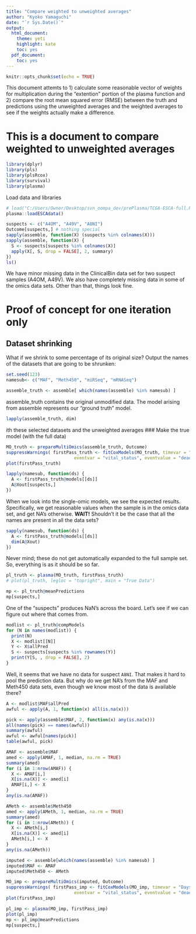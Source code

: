 ---
title: "Compare weighted to unweighted averages"
author: "Kyoko Yamaguchi"
date: "`r Sys.Date()`"
output:
  html_document:
    theme: yeti
    highlight: kate
    toc: yes
  pdf_document:
    toc: yes
---

```{r setup, include=FALSE}
knitr::opts_chunk$set(echo = TRUE)
```

This document attemts to 1) calculate some reasonable vector of weights for multiplication during the "extention" portion of the plasma function and 2) compare the root mean squared error (RMSE) between the truth and predictions using the unweighted averages and the weighted averages to see if the weights actually make a difference.


# This is a document to compare weighted to unweighted averages

```{r packages}
library(dplyr)
library(pls)
library(plsRcox)
library(survival)
library(plasma)
```

Load data and libraries

```{r escadata}
# load("C:/Users/Owner/Desktop/svn_oompa_dev/prePlasma/TCGA-ESCA-full.RData")
plasma::loadESCAdata()
```

```{r peek}
suspects <- c("A4OM", "A49V", "A8NI")
Outcome[suspects,] # nothing special
sapply(assemble, function(X) (suspects %in% colnames(X)))
sapply(assemble, function(X) {
  S <- suspects[suspects %in% colnames(X)]
  apply(X[, S, drop = FALSE], 2, summary)
})
ls()
```
We have minor missing data in the ClinicalBin data set for two suspect samples (A4OM, A49V).
We also have completely missing data in some of the omics data sets. Other than that, things
look fine.

# Proof of concept for one iteration only
## Dataset shrinking
What if we shrink to some percentage of its original size?
Output the names of the datasets that are going to be shrunken:
```{r namesub}
set.seed(123)
namesub<- c("MAF", "Meth450", "miRSeq", "mRNASeq")
```


```{r truth}
assemble_truth <- assemble[ which(names(assemble) %in% namesub) ]
```


assemble_truth contains the original unmodified data. The model arising from assemble represents our "ground truth" model.

```{r truthdim}
lapply(assemble_truth, dim)
```
ith these selected datasets and the unweighted averages
### Make the true model (with the full data)

```{r MOtruth}
MO_truth <- prepareMultiOmics(assemble_truth, Outcome)
suppressWarnings( firstPass_truth <- fitCoxModels(MO_truth, timevar = "Days",
                          eventvar = "vital_status", eventvalue = "dead") )
plot(firstPass_truth)
```

```{r peektruth}
lapply(namesub, function(ds) {
  A <- firstPass_truth@models[[ds]]
  A@Xout[suspects,]
})
```
When we look into the single-omic models, we see the expected results. Specifically, 
we get reasonable values when the sample is in the omics data set, and get NA's otherwise.
**WAIT!** Shouldn't it be the case that all the names are present in all the data sets?
```{r closerlook}
sapply(namesub, function(ds) {
  A <- firstPass_truth@models[[ds]]
  dim(A@Xout)
})
```
Never mind; these do not get automatically expanded to the full sample set. So, everything
is as it should be so far.

```{r pltruth}
pl_truth <- plasma(MO_truth, firstPass_truth)
# plot(pl_truth, legloc = "topright", main = "True Data")
```

```{r followuptruth}
mp <- pl_truth@meanPredictions
mp[suspects,]
```
One of the "suspects" produces NaN's across the board. Let's see if we can figure out
where that comes from.
```{r whyna}
modlist <- pl_truth@compModels
for (N in names(modlist)) {
  print(N)
  X <- modlist[[N]]
  Y <- X$allPred
  S <- suspects[suspects %in% rownames(Y)]
  print(Y[S, , drop = FALSE], 2)
}
```
Well, it seems that we have no data for suspect `A8NI`. That makes it hard to pool
the prediction data. But why do we get NA's from the MAF and Meth450 data sets, even though
we know most of the data is available there?
```{r mafbad}
A <- modlist$MAF$allPred
awful <- apply(A, 1, function(x) all(is.na(x)))

pick <- apply(assemble$MAF, 2, function(x) any(is.na(x)))
all(names(pick) == names(awful))
summary(awful)
awful <- awful[names(pick)]
table(awful, pick)
```

```{r gar}
AMAF <- assemble$MAF
amed <- apply(AMAF, 1, median, na.rm = TRUE)
summary(amed)
for (i in 1:nrow(AMAF)) {
  X <- AMAF[i,]
  X[is.na(X)] <- amed[i]
  AMAF[i,] <- X
}
any(is.na(AMAF))
```

```{r gle}
AMeth <- assemble$Meth450
amed <- apply(AMeth, 1, median, na.rm = TRUE)
summary(amed)
for (i in 1:nrow(AMeth)) {
  X <- AMeth[i,]
  X[is.na(X)] <- amed[i]
  AMeth[i,] <- X
}
any(is.na(AMeth))
```

```{r imputed}
imputed <- assemble[which(names(assemble) %in% namesub) ]
imputed$MAF <- AMAF
imputed$Meth450 <- AMeth

MO_imp <- prepareMultiOmics(imputed, Outcome)
suppressWarnings( firstPass_imp <- fitCoxModels(MO_imp, timevar = "Days",
                          eventvar = "vital_status", eventvalue = "dead") )
plot(firstPass_imp)

pl_imp <- plasma(MO_imp, firstPass_imp)
plot(pl_imp)
mp <- pl_imp@meanPredictions
mp[suspects,]
```


